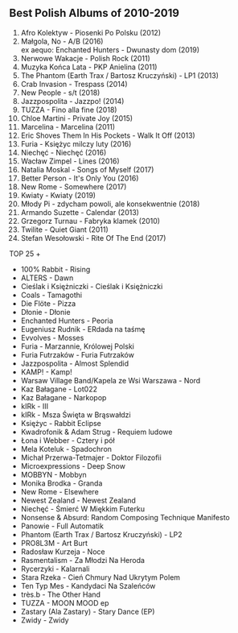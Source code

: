 ## Best Polish Albums of 2010-2019

1. Afro Kolektyw - Piosenki Po Polsku (2012)
2. Małgola, No - A/B (2016) <br/>
   ex aequo: Enchanted Hunters - Dwunasty dom (2019)
3. Nerwowe Wakacje - Polish Rock (2011)
4. Muzyka Końca Lata - PKP Anielina (2011)
5. The Phantom (Earth Trax / Bartosz Kruczyński) - LP1 (2013)
6. Crab Invasion - Trespass (2014)
7. New People - s/t (2018)
8. Jazzpospolita - Jazzpo! (2014)
9. TUZZA - Fino alla fine (2018)
10. Chloe Martini - Private Joy (2015)
11. Marcelina - Marcelina (2011)
12. Eric Shoves Them In His Pockets - Walk It Off (2013)
13. Furia - Księżyc milczy luty (2016)
14. Niechęć - Niechęć (2016)
15. Wacław Zimpel - Lines (2016)
16. Natalia Moskal - Songs of Myself (2017)
17. Better Person - It's Only You (2016)
18. New Rome - Somewhere (2017)
19. Kwiaty - Kwiaty (2019)
20. Młody Pi - zdycham powoli, ale konsekwentnie (2018)
21. Armando Suzette - Calendar (2013)
22. Grzegorz Turnau - Fabryka klamek (2010)
23. Twilite - Quiet Giant (2011)
24. Stefan Wesołowski - Rite Of The End (2017)

TOP 25 +

- 100% Rabbit - Rising
- ALTERS - Dawn
- Cieślak i Księżniczki - Cieślak i Księżniczki
- Coals - Tamagothi
- Die Flöte - Pizza
- Dłonie - Dłonie
- Enchanted Hunters - Peoria
- Eugeniusz Rudnik - ERdada na taśmę
- Evvolves - Mosses
- Furia - Marzannie, Królowej Polski
- Furia Futrzaków - Furia Futrzaków
- Jazzpospolita - Almost Splendid
- KAMP! - Kamp!
- Warsaw Village Band/Kapela ze Wsi Warszawa - Nord
- Kaz Bałagane - Lot022
- Kaz Bałagane - Narkopop
- kIRk - III
- kIRk - Msza Święta w Brąswałdzi
- Księżyc - Rabbit Eclipse
- Kwadrofonik & Adam Strug - Requiem ludowe
- Łona i Webber - Cztery i pół
- Mela Koteluk - Spadochron
- Michał Przerwa-Tetmajer - Doktor Filozofii
- Microexpressions - Deep Snow
- MOBBYN - Mobbyn
- Monika Brodka - Granda
- New Rome - Elsewhere
- Newest Zealand - Newest Zealand
- Niechęć - Śmierć W Miękkim Futerku
- Nonsense & Absurd: Random Composing Technique Manifesto
- Panowie - Full Automatik
- Phantom (Earth Trax / Bartosz Kruczyński) - LP2
- PRO8L3M - Art Burt
- Radosław Kurzeja - Noce
- Rasmentalism - Za Młodzi Na Heroda
- Rycerzyki - Kalarnali
- Stara Rzeka - Cień Chmury Nad Ukrytym Polem
- Ten Typ Mes - Kandydaci Na Szaleńców
- très.b - The Other Hand
- TUZZA - MOON MOOD ep
- Zastary (Ala Zastary) - Stary Dance (EP)
- Zwidy - Zwidy
